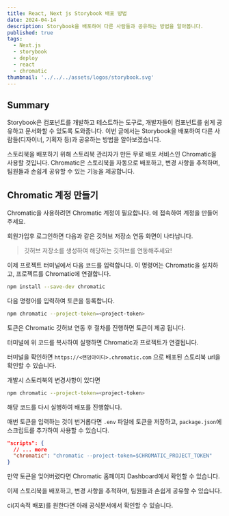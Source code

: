 ```yaml
---
title: React, Next js Storybook 배포 방법
date: 2024-04-14
description: Storybook을 배포하여 다른 사람들과 공유하는 방법을 알아봅니다.
published: true
tags:
  - Next.js
  - storybook
  - deploy
  - react
  - chromatic
thumbnail: '../../../assets/logos/storybook.svg'
---
```


## Summary

Storybook은 컴포넌트를 개발하고 테스트하는 도구로, 개발자들이 컴포넌트를 쉽게 공유하고 문서화할 수 있도록 도와줍니다. 이번 글에서는 Storybook을 배포하여 다른 사람들(디자이너, 기획자 등)과 공유하는 방법을 알아보겠습니다.

스토리북을 배포하기 위해 스토리북 관리자가 만든 무료 배포 서비스인 Chromatic을 사용할 것입니다. Chromatic은 스토리북을 자동으로 배포하고, 변경 사항을 추적하며, 팀원들과 손쉽게 공유할 수 있는 기능을 제공합니다.

## Chromatic 계정 만들기

Chromatic을 사용하려면 Chromatic 계정이 필요합니다. <MDXLink title="Chromatic 홈페이지" href="https://www.chromatic.com/" />에 접속하여 계정을 만들어주세요.

회원가입후 로그인하면 다음과 같은 깃허브 저장소 연동 화면이 나타납니다.

<MDXImage src="./images/storybook-github.png" alt="로그인후 깃허브 연동 화면" />

> 깃허브 저장소를 생성하여 해당하는 깃허브를 연동해주세요!

이제 프로젝트 터미널에서 다음 코드를 입력합니다. 이 명령어는 Chromatic을 설치하고, 프로젝트를 Chromatic에 연결합니다.

```bash
npm install --save-dev chromatic
```

다음 명령어를 입력하여 토큰을 등록합니다.

```bash
npm chromatic --project-token=<project-token>
```

토큰은 Chromatic 깃허브 연동 후 절차를 진행하면 토큰이 제공 됩니다.

<MDXImage src="./images/token.png" alt="토큰 화면" />

터미널에 위 코드를 복사하여 실행하면 Chromatic과 프로젝트가 연결됩니다.

터미널을 확인하면 `https://<랜덤아이디>.chromatic.com` 으로 배포된 스토리북 url을 확인할 수 있습니다.

개발시 스토리북의 변경사항이 있다면

```bash
npm chromatic --project-token=<project-token>
```

해당 코드를 다시 실행하여 배포를 진행합니다.

매번 토큰을 입력하는 것이 번거롭다면 `.env` 파일에 토큰을 저장하고, `package.json`에 스크립트를 추가하여 사용할 수 있습니다.

```json title="package.json"
"scripts": {
  // ... more
  "chromatic": "chromatic --project-token=$CHROMATIC_PROJECT_TOKEN"
}
```

만약 토큰을 잊어버렸다면 Chromatic 홈페이지 Dashboard에서 확인할 수 있습니다.

이제 스토리북을 배포하고, 변경 사항을 추적하며, 팀원들과 손쉽게 공유할 수 있습니다.

ci(지속적 배포)를 원한다면 아래 공식문서에서 확인할 수 있습니다.

<MDXLink
  title="스토리북 배포"
  href="https://storybook.js.org/tutorials/intro-to-storybook/react/ko/deploy/"
/>
